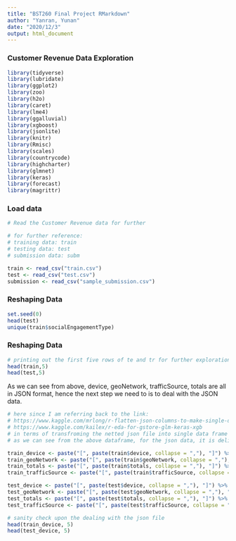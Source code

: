 ```yaml
---
title: "BST260 Final Project RMarkdown"
author: "Yanran, Yunan"
date: "2020/12/3"
output: html_document
---
```


### Customer Revenue Data Exploration

```r
library(tidyverse)
library(lubridate)
library(ggplot2)
library(zoo)
library(h2o)
library(caret)
library(lme4)
library(ggalluvial)
library(xgboost)
library(jsonlite)
library(knitr)
library(Rmisc)
library(scales)
library(countrycode)
library(highcharter)
library(glmnet)
library(keras)
library(forecast)
library(magrittr)
```

### Load data
```r
# Read the Customer Revenue data for further 

# for further reference:
# training data: train
# testing data: test
# submission data: subm

train <- read_csv("train.csv")
test <- read_csv("test.csv")
submission <- read_csv("sample_submission.csv")
```

### Reshaping Data

```r
set.seed(0)
head(test)
unique(train$socialEngagementType)
```

### Reshaping Data

```r
# printing out the first five rows of te and tr for further exploration
head(train,5)
head(test,5)

```


As we can see from above, device, geoNetwork, trafficSource, totals are all in JSON format, hence the next step we need to is to deal with the JSON data.

```r

# here since I am referring back to the link:
# https://www.kaggle.com/mrlong/r-flatten-json-columns-to-make-single-data-frame
# https://www.kaggle.com/kailex/r-eda-for-gstore-glm-keras-xgb
# in terms of transfroming the netted json file into single data frame
# as we can see from the above dataframe, for the json data, it is delimited by ,

train_device <- paste("[", paste(train$device, collapse = ","), "]") %>% fromJSON(flatten = T)
train_geoNetwork <- paste("[", paste(train$geoNetwork, collapse = ","), "]") %>% fromJSON(flatten = T)
train_totals <- paste("[", paste(train$totals, collapse = ","), "]") %>% fromJSON(flatten = T)
train_trafficSource <- paste("[", paste(train$trafficSource, collapse = ","), "]") %>% fromJSON(flatten = T)

test_device <- paste("[", paste(test$device, collapse = ","), "]") %>% fromJSON(flatten = T)
test_geoNetwork <- paste("[", paste(test$geoNetwork, collapse = ","), "]") %>% fromJSON(flatten = T)
test_totals <- paste("[", paste(test$totals, collapse = ","), "]") %>% fromJSON(flatten = T)
test_trafficSource <- paste("[", paste(test$trafficSource, collapse = ","), "]") %>% fromJSON(flatten = T)
```

```r
# sanity check upon the dealing with the json file
head(train_device, 5)
head(test_device, 5)
```